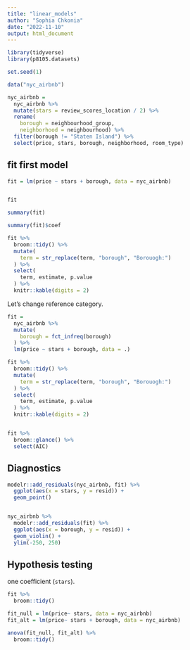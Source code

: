 ```yaml
---
title: "linear_models"
author: "Sophia Chkonia"
date: "2022-11-10"
output: html_document
---
```


```r
library(tidyverse)
library(p8105.datasets)

set.seed(1)


```



```r
data("nyc_airbnb")

nyc_airbnb = 
  nyc_airbnb %>% 
  mutate(stars = review_scores_location / 2) %>% 
  rename(
    borough = neighbourhood_group,
    neighborhood = neighbourhood) %>% 
  filter(borough != "Staten Island") %>% 
  select(price, stars, borough, neighborhood, room_type)
```


## fit first model 

```r
fit = lm(price ~ stars + borough, data = nyc_airbnb)


fit

summary(fit)

summary(fit)$coef

fit %>% 
  broom::tidy() %>% 
  mutate(
    term = str_replace(term, "borough", "Borouogh:")
  ) %>% 
  select(
    term, estimate, p.value
  ) %>% 
  knitr::kable(digits = 2)

```

Let's change reference category. 

```r
fit =
  nyc_airbnb %>% 
  mutate(
    borough = fct_infreq(borough)
  ) %>% 
  lm(price ~ stars + borough, data = .)

fit %>% 
  broom::tidy() %>% 
  mutate(
    term = str_replace(term, "borough", "Borouogh:")
  ) %>% 
  select(
    term, estimate, p.value
  ) %>% 
  knitr::kable(digits = 2)


fit %>% 
  broom::glance() %>% 
  select(AIC)
```


## Diagnostics

```r
modelr::add_residuals(nyc_airbnb, fit) %>% 
  ggplot(aes(x = stars, y = resid)) +
  geom_point()


nyc_airbnb %>% 
  modelr::add_residuals(fit) %>% 
  ggplot(aes(x = borough, y = resid)) +
  geom_violin() +
  ylim(-250, 250)

```


## Hypothesis testing

one coefficient (`stars`).

```r
fit %>% 
  broom::tidy()

fit_null = lm(price~ stars, data = nyc_airbnb)
fit_alt = lm(price~ stars + borough, data = nyc_airbnb)

anova(fit_null, fit_alt) %>% 
  broom::tidy()
```



